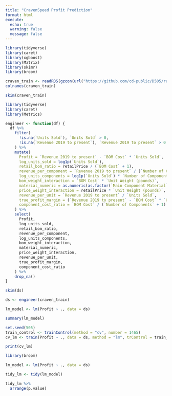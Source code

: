 ```yaml
---
title: "CravenSpeed Profit Prediction"
format: html
execute: 
  echo: true
  warning: false
  message: false
---
```


```r
library(tidyverse)
library(caret)
library(xgboost)
library(Matrix)
library(skimr)
library(broom)
```

```r
craven_train <- readRDS(gzcon(url("https://github.com/cd-public/D505/raw/refs/heads/master/dat/craven_train.rds")))
colnames(craven_train)
```
```r
skim(craven_train)
```

```r
library(tidyverse)
library(caret)
library(Metrics)

engineer <- function(df) {
  df %>%
    filter(
      !is.na(`Units Sold`), `Units Sold` > 0,
      !is.na(`Revenue 2019 to present`), `Revenue 2019 to present` > 0
    ) %>%
    mutate(
      Profit = `Revenue 2019 to present` - `BOM Cost` * `Units Sold`,
      log_units_sold = log1p(`Units Sold`),
      retail_bom_ratio = retailPrice / (`BOM Cost` + 1),
      revenue_per_component = `Revenue 2019 to present` / (`Number of Components` + 1),
      log_units_components = log1p(`Units Sold`) * `Number of Components`,
      bom_weight_interaction = `BOM Cost` * `Unit Weight (pounds)`,
      material_numeric = as.numeric(as.factor(`Main Component Material`)),
      price_weight_interaction = retailPrice * `Unit Weight (pounds)`,
      revenue_per_unit = `Revenue 2019 to present` / `Units Sold`,
      true_profit_margin = (`Revenue 2019 to present` - `BOM Cost` * `Units Sold`) / `Revenue 2019 to present`,
      component_cost_ratio = `BOM Cost` / (`Number of Components` + 1)
    ) %>%
    select(
      Profit,
      log_units_sold,
      retail_bom_ratio,
      revenue_per_component,
      log_units_components,
      bom_weight_interaction,
      material_numeric,
      price_weight_interaction,
      revenue_per_unit,
      true_profit_margin,
      component_cost_ratio
    ) %>%
    drop_na()
}
```


```r
skim(ds)
```


```r
ds <- engineer(craven_train)

lm_model <- lm(Profit ~ ., data = ds)

summary(lm_model)

set.seed(505)
train_control <- trainControl(method = "cv", number = 1465)
cv_lm <- train(Profit ~ ., data = ds, method = "lm", trControl = train_control)

print(cv_lm)
```

```r
library(broom)

lm_model <- lm(Profit ~ ., data = ds)

tidy_lm <- tidy(lm_model)

tidy_lm %>%
  arrange(p.value)
```

